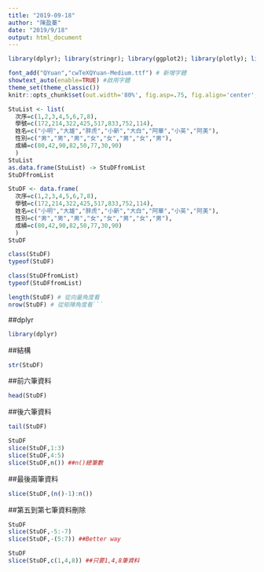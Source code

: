 ```yaml
---
title: "2019-09-18"
author: "陳盈蓁"
date: "2019/9/18"
output: html_document
---
```


```r
library(dplyr); library(stringr); library(ggplot2); library(plotly); library(lubridate); library(readr); library(tidyr); library(showtext)

font_add("QYuan","cwTeXQYuan-Medium.ttf") # 新增字體
showtext_auto(enable=TRUE) #啟用字體
theme_set(theme_classic())
knitr::opts_chunk$set(out.width='80%', fig.asp=.75, fig.align='center', fig.showtext=T)
```


```r
StuList <- list(
  次序=c(1,2,3,4,5,6,7,8),
  學號=c(172,214,322,425,517,833,752,114),
  姓名=c("小明","大雄","胖虎","小新","大白","阿華","小英","阿美"),
  性別=c("男","男","男","女","女","男","女","男"),
  成績=c(80,42,90,82,50,77,30,90)
  )
StuList 
as.data.frame(StuList) -> StuDFfromList
StuDFfromList
```
```r
StuDF <- data.frame(
  次序=c(1,2,3,4,5,6,7,8),
  學號=c(172,214,322,425,517,833,752,114),
  姓名=c("小明","大雄","胖虎","小新","大白","阿華","小英","阿美"),
  性別=c("男","男","男","女","女","男","女","男"),
  成績=c(80,42,90,82,50,77,30,90)
  )
StuDF 
```


```r
class(StuDF)
typeof(StuDF)
```


```r
class(StuDFfromList)
typeof(StuDFfromList)
```


```r
length(StuDF) # 從向量角度看
nrow(StuDF) # 從矩陣角度看```
```
##dplyr
```r
library(dplyr)
```

##結構
```r
str(StuDF)
```
##前六筆資料
```r
head(StuDF)
```

##後六筆資料
```r
tail(StuDF)
```
```r
StuDF
slice(StuDF,1:3)
slice(StuDF,4:5)
slice(StuDF,n()) ##n()總筆數
```
##最後兩筆資料
```r
slice(StuDF,(n()-1):n())
```
##第五到第七筆資料刪除
```r
StuDF
slice(StuDF,-5:-7)
slice(StuDF,-(5:7)) ##Better way 
```

```r
StuDF
slice(StuDF,c(1,4,8)) ##只要1,4,8筆資料
```
```r

```

